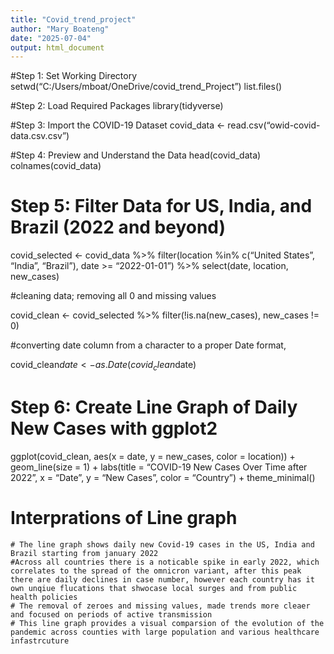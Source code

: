---
title: "Covid_trend_project"
author: "Mary Boateng"
date: "2025-07-04"
output: html_document
---

#Step 1: Set Working Directory
setwd("C:/Users/mboat/OneDrive/covid_trend_Project")
list.files()


#Step 2: Load Required Packages
library(tidyverse)

#Step 3: Import the COVID-19 Dataset
covid_data <- read.csv("owid-covid-data.csv.csv")

#Step 4: Preview and Understand the Data
head(covid_data)
colnames(covid_data)

# Step 5: Filter Data for US, India, and Brazil (2022 and beyond)
covid_selected <- covid_data %>%
  filter(location %in% c("United States", "India", "Brazil"),
         date >= "2022-01-01") %>%
  select(date, location, new_cases)

#cleaning data; removing all 0 and missing values 

covid_clean <- covid_selected %>%
  filter(!is.na(new_cases), new_cases != 0)

#converting date column from a character to a proper Date format,

covid_clean$date <- as.Date(covid_clean$date)


# Step 6: Create Line Graph of Daily New Cases with ggplot2

ggplot(covid_clean, aes(x = date, y = new_cases, color = location)) +
  geom_line(size = 1) +
  labs(title = "COVID-19 New Cases Over Time after 2022",
       x = "Date",
       y = "New Cases",
       color = "Country") +
  theme_minimal()


# Interprations of Line graph
    # The line graph shows daily new Covid-19 cases in the US, India and Brazil starting from january 2022
    #Across all countries there is a noticable spike in early 2022, which correlates to the spread of the omnicron variant, after this peak there are daily declines in case number, however each country has it own unqiue flucations that shwocase local surges and from public health policies 
    # The removal of zeroes and missing values, made trends more cleaer and focused on periods of active transmission
    # This line graph provides a visual comparsion of the evolution of the pandemic across counties with large population and various healthcare infastrcuture 